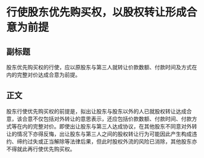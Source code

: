 # 行使股东优先购买权，以股权转让形成合意为前提
## 副标题
股东优先购买权的行使，应以原股东与第三人就转让价款数额、付款时间及方式在内的完整对价达成合意为前提。
## 正文
股东行使优先购买权的前提是，拟出让股东与股东以外的人已就股权转让达成合意，该合意不仅包括对外转让的意思表示，还应包括价款数额、付款时间、付款方式等在内的完整对价。即使出让股东与第三人达成协议，在其他股东不同意对外转让的情况下亦得反悔，出让股东与第三人之间的股权转让行为可能因此产生构成违约、缔约过失或正当解除等法律后果，但此时股权外流的风险已消除，其他股东亦不得就此再行使优先购买权。